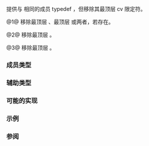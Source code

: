 {{cpp/title|remove_cv|remove_const|remove_volatile}}
{{cpp/meta/navbar}}
{{dcl begin}}
{{dcl header|type_traits}}
{{dcl|since=c++11|num=1|1=
template&lt; class T &gt;
struct remove_cv;
}}
{{dcl|since=c++11|num=2|1=
template&lt; class T &gt;
struct remove_const;
}}
{{dcl|since=c++11|num=3|1=
template&lt; class T &gt;
struct remove_volatile;
}}
{{dcl end}}

提供与 {{tt|T}} 相同的成员 typedef {{tt|type}}，但移除其最顶层 cv 限定符。

@1@ 移除最顶层 {{c|const}}、最顶层 {{c|volatile}} 或两者，若存在。

@2@ 移除最顶层 {{c|const}}。

@3@ 移除最顶层 {{c|volatile}}。

{{cpp/types/nospec|any}}

===成员类型===
{{dsc begin}}
{{dsc hitem|名称|定义}}
{{dsc|{{tt|type}}|无 cv 限定符的 {{tt|T}}}}
{{dsc end}}

===辅助类型===
{{dcl begin}}
{{dcl|since=c++14|1=
template&lt; class T &gt;
using remove_cv_t = typename remove_cv&lt;T&gt;::type;
}}
{{dcl|since=c++14|1=
template&lt; class T &gt;
using remove_const_t = typename remove_const&lt;T&gt;::type;
}}
{{dcl|since=c++14|1=
template&lt; class T &gt;
using remove_volatile_t = typename remove_volatile&lt;T&gt;::type;
}}
{{dcl end}}

===可能的实现===
{{eq fun
|1=
template&lt;class T&gt; struct remove_cv { typedef T type; };
template&lt;class T&gt; struct remove_cv&lt;const T&gt; { typedef T type; };
template&lt;class T&gt; struct remove_cv&lt;volatile T&gt; { typedef T type; };
template&lt;class T&gt; struct remove_cv&lt;const volatile T&gt; { typedef T type; };

template&lt;class T&gt; struct remove_const { typedef T type; };
template&lt;class T&gt; struct remove_const&lt;const T&gt; { typedef T type; };

template&lt;class T&gt; struct remove_volatile { typedef T type; };
template&lt;class T&gt; struct remove_volatile&lt;volatile T&gt; { typedef T type; };
}}

===示例===
{{example
|从 {{c|const volatile int *}} 移除 const/volatile 并不修改该类型，因为该指针自身既非 const 亦非 volatile。
|code=
#include &lt;type_traits&gt;

template&lt;typename U, typename V&gt;
constexpr bool same = std::is_same_v&lt;U, V&gt;;

static_assert
(
    same&lt;std::remove_cv_t&lt;int&gt;, int&gt; &amp;&amp;
    same&lt;std::remove_cv_t&lt;const int&gt;, int&gt; &amp;&amp;
    same&lt;std::remove_cv_t&lt;volatile int&gt;, int&gt; &amp;&amp;
    same&lt;std::remove_cv_t&lt;const volatile int&gt;, int&gt; &amp;&amp;
    // remove_cv 仅对类型有效，而非指针
    not same&lt;std::remove_cv_t&lt;const volatile int*&gt;, int*&gt; &amp;&amp;
    same&lt;std::remove_cv_t&lt;const volatile int*&gt;, const volatile int*&gt; &amp;&amp;
    same&lt;std::remove_cv_t&lt;const int* volatile&gt;, const int*&gt; &amp;&amp;
    same&lt;std::remove_cv_t&lt;int* const volatile&gt;, int*&gt;
);

int main() {}
}}

===参阅===
{{dsc begin}}
{{dsc inc|cpp/types/dsc is_const}}
{{dsc inc|cpp/types/dsc is_volatile}}
{{dsc inc|cpp/types/dsc add_cv}}
{{dsc inc|cpp/types/dsc remove_cvref}}
{{dsc end}}

{{langlinks|de|en|es|fr|it|ja|pt|ru}}